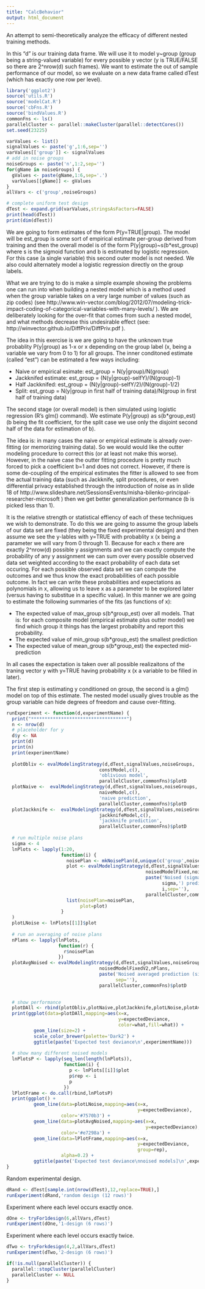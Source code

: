 ```yaml
---
title: "CalcBehavior"
output: html_document
---
```


An attempt to semi-theoretically analyze the efficacy of different nested training
methods.

In this "d" is our training data frame.  We will use it to model y~group (group being a string-valued variable) for every possible y vector (y is TRUE/FALSE so there are 2^nrow(d) such frames).  We want to estimate the out of sample performance of our model, so we evaluate on a new data frame called dTest (which has exactly one row per level).

```r
library('ggplot2')
source('utils.R')
source('modelCat.R')
source('cbFns.R')
source('bindValues.R')
commonFns <- ls()
parallelCluster <- parallel::makeCluster(parallel::detectCores())
set.seed(23225)

varValues <- list()
signalValues <- paste('g',1:6,sep='')
varValues[['group']] <- signalValues
# add in noise groups
noiseGroups <- paste('n',1:2,sep='')
for(gName in noiseGroups) {
  gValues <- paste(gName,1:6,sep='.')
  varValues[[gName]] <- gValues
}
allVars <- c('group',noiseGroups)

# complete uniform test design
dTest <- expand.grid(varValues,stringsAsFactors=FALSE)
print(head(dTest))
print(dim(dTest))
```


We are going to form estimates of the form P(y=TRUE|group).  The model will
be est_group is some sort of empirical estimate per-group derived from training
and then the overall model is of the form P(y|group)~s(b*est_group) where s is the sigmoid
function and b is estimated by logistic regression.  For this case (a single variable)
this second outer model is not needed.  We also could alternately model a logistic regression directly on the group labels.

What we are trying to do is make a simple example showing the problems one can run
into when building a nested model which is a method used when the group variable takes
on a very large number of values (such as zip codes) (see http://www.win-vector.com/blog/2012/07/modeling-trick-impact-coding-of-categorical-variables-with-many-levels/ ).  We are deliberately looking for the over-fit that comes from such a nested model, and what methods decrease this undesirable effect (see: http://winvector.github.io/DiffPriv/DiffPriv.pdf ).

The idea in this exercise is we are going to have the unknown true probablity P(y|group) as 1-x or x depending on the group label (x, being a variable we vary from 0 to 1) for all groups.  The inner conditoned estimate (called "est") can be estimated a few ways including:

 * Naive or empirical esimate: est_group = N(y|group)/N(group)
 * Jackknifed estimate: est_group = (N(y|group)-selfY)/(N(group)-1)
 * Half Jackknifed: est_group = (N(y|group)-selfY/2)/(N(group)-1/2)
 * Split: est_group = N(y|group in first half of training data)/N(group in first half of training data)

The second stage (or overall model) is then simulated using logistic regression (R's glm() command).  We estimate P(y|group) as s(b*group_est) (b being the fit coefficient, for the split case we use only the disjoint second half of the data for estimation of b).

The idea is: in many cases the naive or empirical estimate is already over-fitting (or memorizing training data).  So we would would like the outter modeling procedure to correct this (or at least not make this worse).  However, in the naive case the outter fitting procedure is pretty much forced to pick a coefficient b=1 and does not correct.  However, if there is some de-coupling of the empirical estimates the fitter is allowed to see from the actual training data (such as Jackknife, split procedures, or even differential privacy established through the introduction of noise as in slide 18 of http://www.slideshare.net/SessionsEvents/misha-bilenko-principal-researcher-microsoft ) then we get better generalization performance (b is picked less than 1).

It is the relative strength or statistical effiency of each of these techniques we wish to demonstrate.  To do this we are going to assume the group labels of our data set are fixed (they being the fixed experimental design) and then assume we see the y-lables with y=TRUE with probablity x (x being a parameter we will vary from 0 through 1).  Because for each x there are exactly 2^nrow(d) possible y assignments and we can exactly compute the probability of any y assignment we can sum over every possible observed data set weighted according to the exact probability of each data set occuring.   For each possible observed data set we can compute the outcomes and we thus know the exact probabilities of each possible outcome.  In fact we can write these probabilities and expectations as polynomials in x, allowing us to leave x as a parameter to be explored later (versus having to substitue in a specific value).  In this manner we are going to estimate the following summaries of the fits (as functions of x):

 * The expected value of max_group s(b*group_est) over all models. That is: for each composite model (empirical estimate plus outter model) we find which group it things has the largest probabilty and report this probability.
 * The expected value of min_group s(b*group_est) the smallest prediction
 * The expected value of mean_group s(b*group_est) the expected mid-prediction
 
In all cases the expectation is taken over all possible realizaitons of the traning vector y with y=TRUE having probability x (x a variable to be filled in later).


The first step is estimating y conditioned on group, the second is a 
glm() model on top of this estimate.  The nested model usually gives trouble as the
group variable can hide degrees of freedom and cause over-fitting.




```r
runExperiment <- function(d,experimentName) {
  print("***********************************")
  n <- nrow(d)
  # placeholder for y
  d$y <- NA
  print(d)
  print(n)
  print(experimentName)
  
  plotObliv <- evalModelingStrategy(d,dTest,signalValues,noiseGroups,
                                  constModel,c(),
                                  'oblivious model',
                                  parallelCluster,commonFns)$plotD
  plotNaive <-  evalModelingStrategy(d,dTest,signalValues,noiseGroups,
                                  naiveModel,c(),
                                  'naive prediction',
                                  parallelCluster,commonFns)$plotD
  plotJackknife <-  evalModelingStrategy(d,dTest,signalValues,noiseGroups,
                                  jackknifeModel,c(),
                                  'jackknife prediction',
                                  parallelCluster,commonFns)$plotD
  
  # run multiple noise plans
  sigma <- 4
  lnPlots <- lapply(1:20,
                    function(i) {
                      noisePlan <- mkNoisePlan(d,unique(c('group',noiseGroups)),sigma)
                      plot <- evalModelingStrategy(d,dTest,signalValues,noiseGroups,
                                                   noisedModelFixed,noisePlan,
                                                   paste('Noised (sigma=',
                                                         sigma,') prediction\ntry=',
                                                         i,sep=''),
                                                   parallelCluster,commonFns)$plotD
                      list(noisePlan=noisePlan,
                           plot=plot)
                    }
  )
  plotLNoise <- lnPlots[[1]]$plot
  
  # run an averaging of noise plans
  nPlans <- lapply(lnPlots,
                   function(r) {
                     r$noisePlan
                   })
  plotAvgNoised <- evalModelingStrategy(d,dTest,signalValues,noiseGroups,
                                  noisedModelFixedV2,nPlans,
                                  paste('Noised averaged prediction (sigma=',sigma,')',
                                        sep=''),
                                  parallelCluster,commonFns)$plotD
  

  # show performance
  plotDAll <- rbind(plotObliv,plotNaive,plotJackknife,plotLNoise,plotAvgNoised)
  print(ggplot(data=plotDAll,mapping=aes(x=x,
                                         y=expectedDeviance,
                                         color=what,fill=what)) +
          geom_line(size=2) +
          scale_color_brewer(palette='Dark2') +
          ggtitle(paste('Expected test deviance\n',experimentName)))
  
  # show many different noised models
  lnPlotsP <- lapply(seq_len(length(lnPlots)),
                     function(i) {
                       p <- lnPlots[[i]]$plot
                       p$rep <- i
                       p
                     })
  lPlotFrame <- do.call(rbind,lnPlotsP)
  print(ggplot() +
          geom_line(data=plotLNoise,mapping=aes(x=x,
                                                y=expectedDeviance),
                    color='#7570b3') +
          geom_line(data=plotAvgNoised,mapping=aes(x=x,
                                                   y=expectedDeviance),
                    color='#e7298a') +
          geom_line(data=lPlotFrame,mapping=aes(x=x,
                                                y=expectedDeviance,
                                                group=rep),
                    alpha=0.2) +
          ggtitle(paste('Expected test deviance\nnoised models]\n',experimentName)))
}
```

Random experimental design.

```r
dRand <- dTest[sample.int(nrow(dTest),12,replace=TRUE),]
runExperiment(dRand,'random design (12 rows)')
```

Experiment where each level occurs exactly once.

```r
dOne <- tryFor1design(6,allVars,dTest)
runExperiment(dOne,'1-design (6 rows)')
```

Experiment where each level occurs exactly twice.

```r
dTwo <- tryForkdesign(4,2,allVars,dTest)
runExperiment(dTwo,'2-design (6 rows)')
```


```r
if(!is.null(parallelCluster)) {
  parallel::stopCluster(parallelCluster)
  parallelCluster <- NULL
}
```


